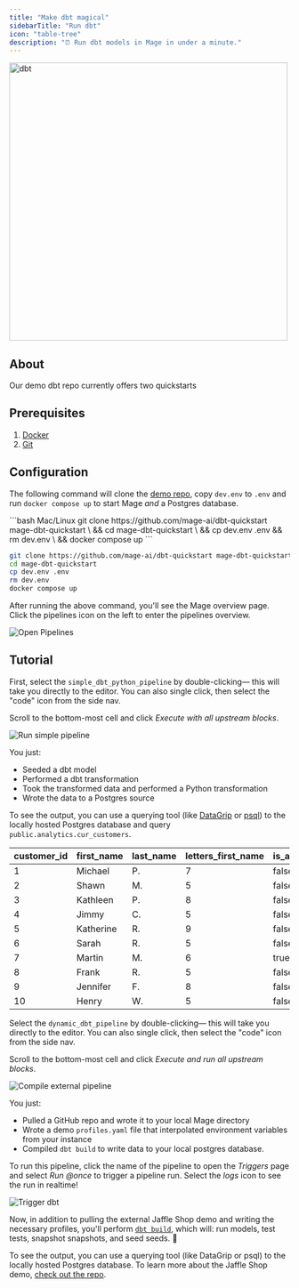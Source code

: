 ```yaml
---
title: "Make dbt magical"
sidebarTitle: "Run dbt"
icon: "table-tree"
description: "⏰ Run dbt models in Mage in under a minute."
---
```


<Frame>
   <img alt="dbt" src="https://www.getdbt.com/ui/img/social/facebook.png" width="500" />
</Frame>

## About

Our demo dbt repo currently offers two quickstarts

## Prerequisites

1. [Docker](https://docs.docker.com/engine/install/)
2. [Git](https://git-scm.com/book/en/v2/Getting-Started-Installing-Git)

## Configuration

The following command will clone the [demo repo](https://github.com/mage-ai/dbt-quickstart), copy `dev.env` to `.env` and run `docker compose up` to start Mage _and_ a Postgres database.

<CodeGroup>
```bash Mac/Linux
git clone https://github.com/mage-ai/dbt-quickstart mage-dbt-quickstart \
&& cd mage-dbt-quickstart \
&& cp dev.env .env && rm dev.env \
&& docker compose up
```

```bash Windows
git clone https://github.com/mage-ai/dbt-quickstart mage-dbt-quickstart 
cd mage-dbt-quickstart
cp dev.env .env
rm dev.env
docker compose up
```
</CodeGroup>

After running the above command, you'll see the Mage overview page. Click the pipelines icon on the left to enter the pipelines overview.

![Open Pipelines](/media/setup-dbt/go-to-pipelines.gif)

## Tutorial

<AccordionGroup>
<Accordion title="A simple dbt pipeline" icon="pipe-collar">

First, select the `simple_dbt_python_pipeline` by double-clicking— this will take you directly to the editor. You can also single click,
then select the "code" icon from the side nav.

Scroll to the bottom-most cell and click _Execute with all upstream blocks_.

![Run simple pipeline](/media/setup-dbt/simple-pipeline.png)

You just:

- Seeded a dbt model
- Performed a dbt transformation
- Took the transformed data and performed a Python transformation
- Wrote the data to a Postgres source

To see the output, you can use a querying tool (like [DataGrip](https://www.jetbrains.com/datagrip/) or [psql](https://www.postgresql.org/docs/current/app-psql.html)) to the locally hosted Postgres database and query `public.analytics.cur_customers`.

| customer_id | first_name | last_name | letters_first_name | is_alliterative |
| ----------- | ---------- | --------- | ------------------ | --------------- |
| 1           | Michael    | P.        | 7                  | false           |
| 2           | Shawn      | M.        | 5                  | false           |
| 3           | Kathleen   | P.        | 8                  | false           |
| 4           | Jimmy      | C.        | 5                  | false           |
| 5           | Katherine  | R.        | 9                  | false           |
| 6           | Sarah      | R.        | 5                  | false           |
| 7           | Martin     | M.        | 6                  | true            |
| 8           | Frank      | R.        | 5                  | false           |
| 9           | Jennifer   | F.        | 8                  | false           |
| 10          | Henry      | W.        | 5                  | false           |

</Accordion>
<Accordion title="Execute dbt from an external repo" icon="pipe-circle-check">

Select the `dynamic_dbt_pipeline` by double-clicking— this will take you directly to the editor. You can also single click, then select the "code" icon from the side nav.

Scroll to the bottom-most cell and click _Execute and run all upstream blocks_.

![Compile external pipeline](/media/setup-dbt/external-pipeline.png)

You just:

- Pulled a GitHub repo and wrote it to your local Mage directory
- Wrote a demo `profiles.yaml` file that interpolated environment variables from your instance
- Compiled `dbt build` to write data to your local postgres database.

To run this pipeline, click the name of the pipeline to open the _Triggers_ page and select _Run @once_ to trigger a pipeline run. Select the _logs_ icon to see the run in realtime!

![Trigger dbt](/media/setup-dbt/trigger-dbt.gif)

Now, in addition to pulling the external Jaffle Shop demo and writing the necessary profiles, you'll perform [`dbt build`](https://docs.getdbt.com/reference/commands/build), which will: run models, test tests, snapshot snapshots, and seed seeds. 🥳

To see the output, you can use a querying tool (like DataGrip or psql) to the locally hosted Postgres database. To learn more about the Jaffle Shop demo, [check out the repo](https://github.com/dbt-labs/jaffle_shop).
</Accordion>
</AccordionGroup>
